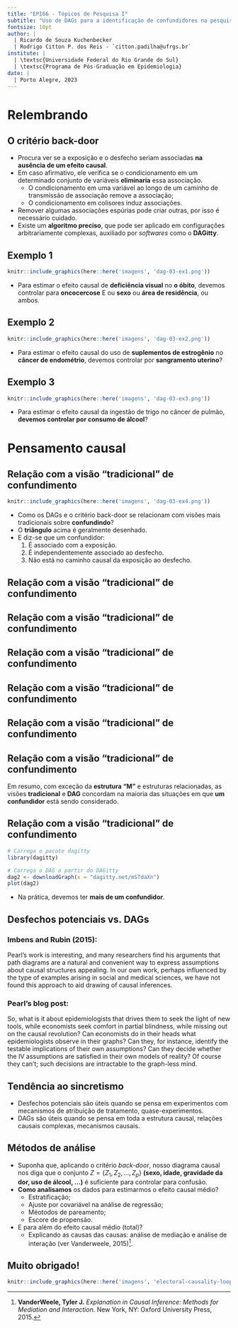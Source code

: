 ```yaml
---
title: "EPI66 - Tópicos de Pesquisa I"
subtitle: "Uso de DAGs para a identificação de confundidores na pesquisa em saúde"
fontsize: 10pt
author: |
  | Ricardo de Souza Kuchenbecker
  | Rodrigo Citton P. dos Reis - `citton.padilha@ufrgs.br`
institute: |
  | \textsc{Universidade Federal do Rio Grande do Sul}
  | \textsc{Programa de Pós-Graduação em Epidemiologia}
date: |
  | Porto Alegre, 2023
---
```


# Relembrando

## O critério back-door

- Procura ver se a exposição e o desfecho seriam associadas __na ausência de um efeito causal__.
- Em caso afirmativo, ele verifica se o condicionamento em um determinado conjunto de variáveis __eliminaria__ essa associação.
    + O condicionamento em uma variável ao longo de um caminho de transmissão de associação remove a associação;
    + O condicionamento em colisores induz associações.
- Remover algumas associações espúrias pode criar outras, por isso é necessário cuidado.
- Existe um __algoritmo preciso__, que pode ser aplicado em configurações arbitrariamente complexas, auxiliado por _softwares_ como o __DAGitty__.

## Exemplo 1

```r
knitr::include_graphics(here::here('imagens', 'dag-03-ex1.png'))
```

- Para estimar o efeito causal de __deficiência visual__ no __o óbito__, devemos controlar para __oncocercose__ E ou __sexo__ ou __área de residência__, ou ambos.

## Exemplo 2

```r
knitr::include_graphics(here::here('imagens', 'dag-03-ex2.png'))
```

- Para estimar o efeito causal do uso de __suplementos de estrogênio__ no __câncer de endométrio__, devemos controlar por __sangramento uterino__?

## Exemplo 3

```r
knitr::include_graphics(here::here('imagens', 'dag-03-ex3.png'))
```

- Para estimar o efeito causal da ingestão de trigo no câncer de pulmão, __devemos controlar por consumo de álcool__?

# Pensamento causal

## Relação com a visão "tradicional" de confundimento

```r
knitr::include_graphics(here::here('imagens', 'dag-03-ex4.png'))
```

- Como os DAGs e o critério back-door se relacionam com visões mais tradicionais sobre __confundindo__?
- O __triângulo__ acima é geralmente desenhado.
- E diz-se que um confundidor:
    1. É associado com a exposição.
    2. É independentemente associado ao desfecho.
    3. Não está no caminho causal da exposição ao desfecho.

## Relação com a visão "tradicional" de confundimento

\begin{columns}
\begin{column}{.5\linewidth}
```r
knitr::include_graphics(here::here('imagens', 'dag-03-ex5.png'))
```
\end{column}
\begin{column}{.5\linewidth}
\begin{block}{Alguns exemplos simples}
\begin{itemize}
\item $C$ \structure{é um confundidor} de acordo com as visões tradicional e DAG.
\end{itemize}
\end{block}
\end{column}
\end{columns}

## Relação com a visão "tradicional" de confundimento

\begin{columns}
\begin{column}{.5\linewidth}
```r
knitr::include_graphics(here::here('imagens', 'dag-03-ex6.png'))
```
\end{column}
\begin{column}{.5\linewidth}
\begin{block}{Alguns exemplos simples}
\begin{itemize}
\item $C$ \structure{é um confundidor} de acordo com as visões tradicional e DAG.
\end{itemize}
\end{block}
\end{column}
\end{columns}

## Relação com a visão "tradicional" de confundimento

\begin{columns}
\begin{column}{.5\linewidth}
```r
knitr::include_graphics(here::here('imagens', 'dag-03-ex7.png'))
```
\end{column}
\begin{column}{.5\linewidth}
\begin{block}{Alguns exemplos simples}
\begin{itemize}
\item $C$ \structure{é um confundidor} de acordo com as visões tradicional e DAG.
\end{itemize}
\end{block}
\end{column}
\end{columns}

## Relação com a visão "tradicional" de confundimento

\begin{columns}
\begin{column}{.5\linewidth}
```r
knitr::include_graphics(here::here('imagens', 'dag-03-ex8.png'))
```
\end{column}
\begin{column}{.5\linewidth}
\begin{block}{Alguns exemplos simples}
\begin{itemize}
\item $F$ \structure{NÃO é um confundidor} de acordo com a visão \structure{DAG}.
\begin{itemize}
\item É um descendente da exposição.
\item Controlar por $F$ \structure{CRIA viés}.
\end{itemize}
\item $F$ \structure{É um confundidor} de acordo com a visão \structure{tradicional}.
\begin{itemize}
\item Não está no caminho causal entre exposição e desfecho.
\item Na prática, alguém ajustaria a análise por este fator?
\end{itemize}
\end{itemize}
\end{block}
\end{column}
\end{columns}

## Relação com a visão "tradicional" de confundimento

\begin{columns}
\begin{column}{.5\linewidth}
```r
knitr::include_graphics(here::here('imagens', 'dag-03-ex9.png'))
```
\end{column}
\begin{column}{.5\linewidth}
\begin{block}{Alguns exemplos simples: a estrutura ``M''}
\begin{itemize}
\item $C$ \structure{NÃO é um confundidor} de acordo com a visão \structure{DAG}.
\begin{itemize}
\item Controlar por $C$ \structure{CRIA viés}.
\end{itemize}
\item $C$ \structure{É um confundidor} de acordo com a visão \structure{tradicional}.
\begin{itemize}
\item Na prática, muitos pesquisadores ajustariam a análise por este fator.
\end{itemize}
\end{itemize}
\end{block}
\end{column}
\end{columns}

## Relação com a visão "tradicional" de confundimento

Em resumo, com exceção da __estrutura "M"__ e estruturas relacionadas, as visões __tradicional__ e __DAG__ concordam na maioria das situações em que __um confundidor__ está sendo considerado.

## Relação com a visão "tradicional" de confundimento

```r

# Carrega o pacote dagitty
library(dagitty)

# Carrega o DAG a partir do DAGitty
dag2 <- downloadGraph(x = "dagitty.net/mSTdaXn")
plot(dag2)
```

- Na prática, devemos ter __mais de um confundidor__.

## Desfechos potenciais vs. DAGs {.allowframebreaks}

::: {.block}

### Imbens and Rubin (2015):

Pearl’s work is interesting, and many researchers find his arguments that path diagrams are a natural and convenient way to express assumptions about causal structures appealing. In our own work, perhaps influenced by the type of examples arising in social and medical sciences, we have not found this approach to aid drawing of causal inferences.

:::

::: {.block}

### Pearl’s blog post:

So, what is it about epidemiologists that drives them to seek the light of new tools, while economists seek comfort in partial blindness, while missing out on the causal revolution? Can economists do in their heads what epidemiologists observe in their graphs? Can they, for instance, identify the testable implications of their own assumptions? Can they decide whether the IV assumptions are satisfied in their own models of reality? Of course they can’t; such decisions are intractable to the graph-less mind.

:::

## Tendência ao sincretismo

- Desfechos potenciais são úteis quando se pensa em experimentos com mecanismos de atribuição de tratamento, quase-experimentos.
- DAGs são úteis quando se pensa em toda a estrutura causal, relações causais complexas, mecanismos causais.

## Métodos de análise

- Suponha que, aplicando o critério _back-door_, nosso diagrama causal nos diga que o conjunto $Z=\{Z_1,Z_2,\ldots,Z_p\}$ __(sexo, idade, gravidade da dor, uso de álcool, ...)__ é suficiente para controlar para confusão.
- __Como analisamos__ os dados para estimarmos o efeito causal médio?
    + Estratificação;
    + Ajuste por covariável na análise de regressão;
    + Méotodos de pareamento;
    + Escore de propensão.
- E para além do efeito causal médio (total)?
    + Explicando as causas das causas: análise de mediação e análise de interação (ver Vanderweele, 2015)^[__VanderWeele, Tyler J.__ _Explanation in Causal Inference: Methods for Mediation and Interaction_. New York, NY: Oxford University Press, 2015.].

## Muito obrigado!

```r

knitr::include_graphics(here::here('imagens', 'electoral-causality-loop.jpg'))

```

